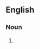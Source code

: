 ==English==

===Noun===
{{en-noun|head=[[cyclo]]-[[oxygenase]]}}

# {{label|en|enzyme}} {{alternative spelling of|cyclooxygenase|lang=en}}